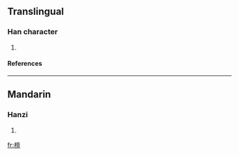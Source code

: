 ==Translingual==
===Han character===
{{Han char|rn=75|rad=木|as=12|sn=16|four=4992<sub>7</sub>|canj=木火火尸 (DFFS)}}
# {{defn|Han|sort=木12}}
====References====
{{Han ref|kx=0555.190|dkj=15603|hdz=21296.040|uh=6A6F|ud=27247|bh=E9D4|bd=59860}}

----
==Mandarin==
===Hanzi===
{{cmn-hanzi|pin=[[lào]] ([[lao4]])|wg=lao<sup>4</sup>}}
# {{defn|Mandarin}}

[[fr:橯]]
